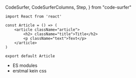   CodeSurfer,
  CodeSurferColumns,
  Step,
} from "code-surfer"

<CodeSurfer>

```tsx title="React Components" subtitle="Function that returns a component or JSX"
import React from 'react'

const Article = () => (
    <article className="article">
        <h2> className="title">Title</h2>
        <p className="text">Text</p>
    </article>
)

export default Article
```

</CodeSurfer>

<Notes>

* ES modules
* erstmal kein css

</Notes>
